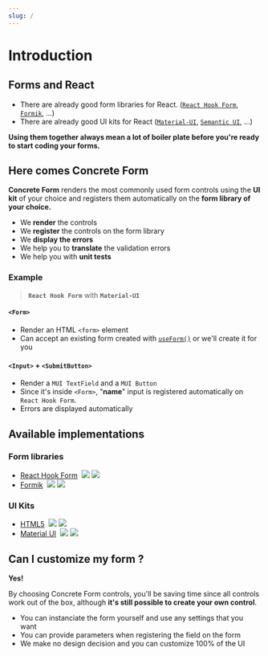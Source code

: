 ```yaml
---
slug: /
---
```



# Introduction

## Forms and React
- There are already good form libraries for React. ([`React Hook Form`](https://react-hook-form.com/), [`Formik`](https://formik.org/), ...)
- There are already good UI kits for React ([`Material-UI`](https://mui.com/), [`Semantic UI`](https://semantic-ui.com/), ...)

**Using them together always mean a lot of boiler plate before you're ready to start coding your forms.**
## Here comes Concrete Form

**Concrete Form** renders the most commonly used form controls using the **UI kit** of your choice and registers them automatically on the **form library of your choice.**

- We **render** the controls
- We **register** the controls on the form library
- We **display the errors**
- We help you to **translate** the validation errors
- We help you with **unit tests**

### Example
> **`React Hook Form`** with **`Material-UI`**

<BasicDemo dense />

#### `<Form>`
- Render an HTML `<form>` element
- Can accept an existing form created with [`useForm()`](https://react-hook-form.com/api/useform) or we'll create it for you

#### `<Input>` + `<SubmitButton>`
- Render a `MUI TextField` and a `MUI Button`
- Since it's inside `<Form>`, "**name**" input is registered automatically on `React Hook Form`.
- Errors are displayed automatically

## Available implementations
### Form libraries
- [React Hook Form](https://github.com/concrete-form/react-hook-form)  [![](https://img.shields.io/appveyor/build/kegi/react-hook-form?style=flat-square)](https://ci.appveyor.com/project/kegi/react-hook-form/history) [![](https://img.shields.io/coveralls/github/concrete-form/react-hook-form?style=flat-square)](https://coveralls.io/github/concrete-form/react-hook-form)
- [Formik](https://github.com/concrete-form/formik)  [![](https://img.shields.io/appveyor/build/kegi/formik?style=flat-square)](https://ci.appveyor.com/project/kegi/formik/history) [![](https://img.shields.io/coveralls/github/concrete-form/formik?style=flat-square)](https://coveralls.io/github/concrete-form/formik)

### UI Kits
- [HTML5](https://github.com/concrete-form/html5)  [![](https://img.shields.io/appveyor/build/kegi/html5?style=flat-square)](https://ci.appveyor.com/project/kegi/html5/history) [![](https://img.shields.io/coveralls/github/concrete-form/html5?style=flat-square)](https://coveralls.io/github/concrete-form/html5)
- [Material UI](https://github.com/concrete-form/mui)  [![](https://img.shields.io/appveyor/build/kegi/mui?style=flat-square)](https://ci.appveyor.com/project/kegi/mui/history) [![](https://img.shields.io/coveralls/github/concrete-form/mui?style=flat-square)](https://coveralls.io/github/concrete-form/mui)

## Can I customize my form ?

**Yes!**

By choosing Concrete Form controls, you'll be saving time since all controls work out of the box, although **it's still possible to create your own control**.

- You can instanciate the form yourself and use any settings that you want
- You can provide parameters when registering the field on the form
- We make no design decision and you can customize 100% of the UI
